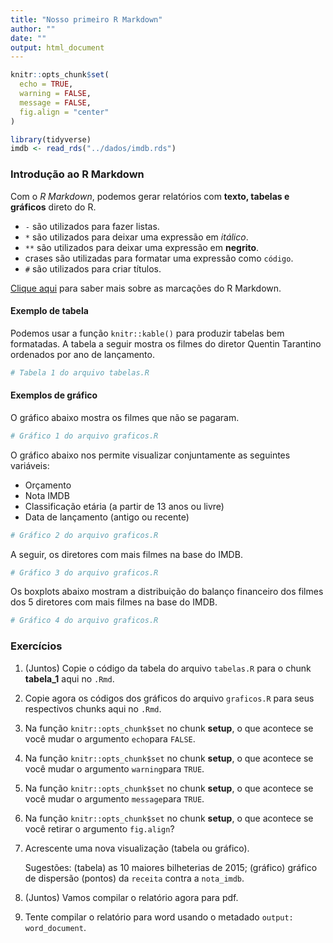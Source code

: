 ```yaml
---
title: "Nosso primeiro R Markdown"
author: ""
date: ""
output: html_document
---
```


```r
knitr::opts_chunk$set(
  echo = TRUE, 
  warning = FALSE, 
  message = FALSE,
  fig.align = "center"
)
```

```r
library(tidyverse)
imdb <- read_rds("../dados/imdb.rds")
```


### Introdução ao R Markdown

Com o *R Markdown*, podemos gerar relatórios com **texto, tabelas e gráficos** direto do R.

- `-` são utilizados para fazer listas.
- `*` são utilizados para deixar uma expressão em *itálico*.
- `**` são utilizados para deixar uma expressão em **negrito**.
- crases são utilizadas para formatar uma expressão como `código`.
- `#` são utilizados para criar títulos.

[Clique aqui](https://pandoc.org/MANUAL.html#pandocs-markdown) para saber mais sobre as marcações do R Markdown.

#### Exemplo de tabela

Podemos usar a função `knitr::kable()` para produzir tabelas bem formatadas. A tabela a seguir mostra os filmes do diretor Quentin Tarantino ordenados por ano de lançamento.

```r
# Tabela 1 do arquivo tabelas.R
```


#### Exemplos de gráfico

O gráfico abaixo mostra os filmes que não se pagaram.

```r
# Gráfico 1 do arquivo graficos.R
```

O gráfico abaixo nos permite visualizar conjuntamente as seguintes variáveis:

- Orçamento
- Nota IMDB
- Classificação etária (a partir de 13 anos ou livre)
- Data de lançamento (antigo ou recente)

```r
# Gráfico 2 do arquivo graficos.R
```

A seguir, os diretores com mais filmes na base do IMDB.

```r
# Gráfico 3 do arquivo graficos.R
```

Os boxplots abaixo mostram a distribuição do balanço financeiro dos filmes dos 5 diretores com mais filmes na base do IMDB.

```r
# Gráfico 4 do arquivo graficos.R
```

### Exercícios

1. (Juntos) Copie o código da tabela do arquivo `tabelas.R` para o chunk **tabela_1** aqui no `.Rmd`.

2. Copie agora os códigos dos gráficos do arquivo `graficos.R` para seus respectivos chunks aqui no `.Rmd`.

3. Na função `knitr::opts_chunk$set` no chunk **setup**, o que acontece se você mudar o argumento `echo `para `FALSE`.

4. Na função `knitr::opts_chunk$set` no chunk **setup**, o que acontece se você mudar o argumento `warning`para `TRUE`.

5. Na função `knitr::opts_chunk$set` no chunk **setup**, o que acontece se você mudar o argumento `message`para `TRUE`.

6. Na função `knitr::opts_chunk$set` no chunk **setup**, o que acontece se você retirar o argumento `fig.align`?

7. Acrescente uma nova visualização (tabela ou gráfico).

    Sugestões: (tabela) as 10 maiores bilheterias de 2015; (gráfico) gráfico de dispersão (pontos) da `receita` contra a `nota_imdb`.

8. (Juntos) Vamos compilar o relatório agora para pdf.

9. Tente compilar o relatório para word usando o metadado `output: word_document`.
